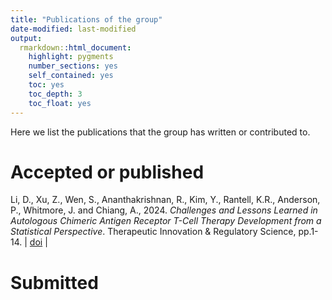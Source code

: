 ```yaml
---
title: "Publications of the group"
date-modified: last-modified
output: 
  rmarkdown::html_document:
    highlight: pygments
    number_sections: yes
    self_contained: yes
    toc: yes
    toc_depth: 3
    toc_float: yes
---
```


Here we list the publications that the group has written or contributed to.

# Accepted or published

Li, D., Xu, Z., Wen, S., Ananthakrishnan, R., Kim, Y., Rantell, K.R., Anderson, P., Whitmore, J. and Chiang, A., 2024. _Challenges and Lessons Learned in Autologous Chimeric Antigen Receptor T-Cell Therapy Development from a Statistical Perspective_. Therapeutic Innovation & Regulatory Science, pp.1-14. | [doi](https://link.springer.com/article/10.1007/s43441-024-00652-3) | 

# Submitted

